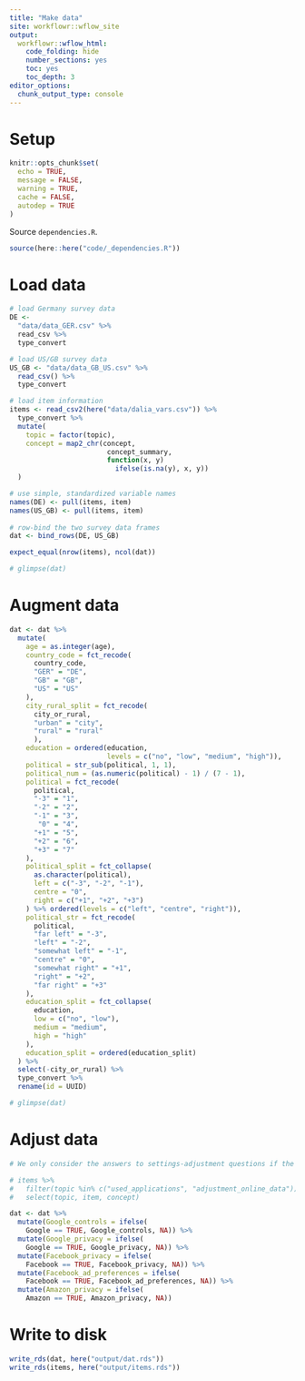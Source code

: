 ---
title: "Make data"
site: workflowr::wflow_site
output:
  workflowr::wflow_html:
    code_folding: hide
    number_sections: yes
    toc: yes
    toc_depth: 3
editor_options:
  chunk_output_type: console
---

# Setup

```{r setup, include=FALSE}
knitr::opts_chunk$set(
  echo = TRUE,
  message = FALSE,
  warning = TRUE,
  cache = FALSE,
  autodep = TRUE
)

```

Source `dependencies.R`.

```{r dependencies, message=FALSE, code=readr::read_lines(here::here("code/_dependencies.R"))}
source(here::here("code/_dependencies.R"))

```


# Load data

```{r load_data}
# load Germany survey data
DE <-
  "data/data_GER.csv" %>% 
  read_csv %>% 
  type_convert

# load US/GB survey data
US_GB <- "data/data_GB_US.csv" %>% 
  read_csv() %>% 
  type_convert

# load item information
items <- read_csv2(here("data/dalia_vars.csv")) %>%
  type_convert %>%
  mutate(
    topic = factor(topic),
    concept = map2_chr(concept,
                        concept_summary,
                        function(x, y)
                          ifelse(is.na(y), x, y))
  )

# use simple, standardized variable names
names(DE) <- pull(items, item)
names(US_GB) <- pull(items, item)
  
# row-bind the two survey data frames
dat <- bind_rows(DE, US_GB)

expect_equal(nrow(items), ncol(dat))

# glimpse(dat)

```



# Augment data

```{r augment_data}
dat <- dat %>%
  mutate(
    age = as.integer(age),
    country_code = fct_recode(
      country_code,
      "GER" = "DE",
      "GB" = "GB",
      "US" = "US"
    ),
    city_rural_split = fct_recode(
      city_or_rural,
      "urban" = "city",
      "rural" = "rural"
      ),
    education = ordered(education,
                        levels = c("no", "low", "medium", "high")),
    political = str_sub(political, 1, 1),
    political_num = (as.numeric(political) - 1) / (7 - 1),
    political = fct_recode(
      political,
      "-3" = "1",
      "-2" = "2",
      "-1" = "3",
       "0" = "4",
      "+1" = "5",
      "+2" = "6",
      "+3" = "7"
    ),
    political_split = fct_collapse(
      as.character(political),
      left = c("-3", "-2", "-1"),
      centre = "0",
      right = c("+1", "+2", "+3")
    ) %>% ordered(levels = c("left", "centre", "right")),
    political_str = fct_recode(
      political,
      "far left" = "-3",
      "left" = "-2",
      "somewhat left" = "-1",
      "centre" = "0",
      "somewhat right" = "+1",
      "right" = "+2",
      "far right" = "+3"
    ),
    education_split = fct_collapse(
      education,
      low = c("no", "low"),
      medium = "medium",
      high = "high"
    ),
    education_split = ordered(education_split)
  ) %>%
  select(-city_or_rural) %>%
  type_convert %>%
  rename(id = UUID)

# glimpse(dat)

```



# Adjust data

```{r adjust}
# We only consider the answers to settings-adjustment questions if the respondent indicated that they used the corresponding service; if they did not, we replace the corresponding privacy-behavior response with `NA`.

# items %>%
#   filter(topic %in% c("used_applications", "adjustment_online_data")) %>%
#   select(topic, item, concept)

dat <- dat %>%
  mutate(Google_controls = ifelse(
    Google == TRUE, Google_controls, NA)) %>% 
  mutate(Google_privacy = ifelse(
    Google == TRUE, Google_privacy, NA)) %>% 
  mutate(Facebook_privacy = ifelse(
    Facebook == TRUE, Facebook_privacy, NA)) %>% 
  mutate(Facebook_ad_preferences = ifelse(
    Facebook == TRUE, Facebook_ad_preferences, NA)) %>% 
  mutate(Amazon_privacy = ifelse(
    Amazon == TRUE, Amazon_privacy, NA))

```




# Write to disk

```{r write_to_disk}
write_rds(dat, here("output/dat.rds"))
write_rds(items, here("output/items.rds"))

```

